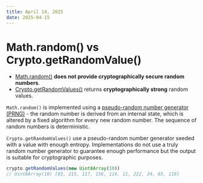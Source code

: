 ```yaml
---
title: April 14, 2025
date: 2025-04-15
---
```


# Math.random() vs Crypto.getRandomValue()

- [Math.random()](https://developer.mozilla.org/en-US/docs/Web/JavaScript/Reference/Global_Objects/Math/random) **does not provide cryptographically secure random numbers**.
- [Crypto.getRandomValues()](https://developer.mozilla.org/en-US/docs/Web/API/Crypto/getRandomValues) returns **cryptographically strong** random values.

`Math.random()` is implemented using a [pseudo-random number generator (PRNG)](https://en.wikipedia.org/wiki/Pseudorandom_number_generator) - the random number is derived from an internal state, which is altered by a fixed algorithm for every new random number. The sequence of random numbers is deterministic. 

`Crypto.getRandomValues()` use a pseudo-random number generator seeded with a value with enough entropy. Implementations do not use a truly random number generator to guarantee enough performance but the output is suitable for cryptographic purposes.

```js
crypto.getRandomValues(new Uint8Array(10))
// Uint8Array(10) [85, 215, 117, 156, 114, 11, 222, 34, 65, 119]
```


